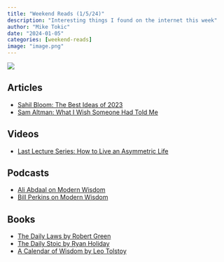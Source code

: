 ```yaml
---
title: "Weekend Reads (1/5/24)"
description: "Interesting things I found on the internet this week"
author: "Mike Tokic"
date: "2024-01-05"
categories: [weekend-reads]
image: "image.png"
---
```


![](./image.png)

## Articles

- [Sahil Bloom: The Best Ideas of 2023](https://www.sahilbloom.com/newsletter/the-best-ideas-of-2023)
- [Sam Altman: What I Wish Someone Had Told Me](https://blog.samaltman.com/what-i-wish-someone-had-told-me/)

## Videos

- [Last Lecture Series: How to Live an Asymmetric Life](https://www.youtube.com/watch?v=dZxbVGhpEkI)

## Podcasts

- [Ali Abdaal on Modern Wisdom](https://open.spotify.com/episode/6IesuigzSHYLN02Q6lk14N?si=ec3d800a158a4257)
- [Bill Perkins on Modern Wisdom](https://open.spotify.com/episode/1huHLhgK7lsPtFflpo0d21?si=c1e8fea1e79f4d22)

## Books

- [The Daily Laws by Robert Green](https://www.amazon.com/Daily-Laws-Meditations-Seduction-Strategy-ebook/dp/B0916VTYCD/ref=tmm_kin_swatch_0?_encoding=UTF8&qid=1704502149&sr=8-1)
- [The Daily Stoic by Ryan Holiday](https://www.amazon.com/Daily-Stoic-Meditations-Wisdom-Perseverance-ebook/dp/B01HNJIJB2/ref=sr_1_1?crid=3B0BKSONR7G2K&keywords=daily+stoic&qid=1704502187&sprefix=daily+%2Caps%2C164&sr=8-1)
- [A Calendar of Wisdom by Leo Tolstoy](https://www.amazon.com/Calendar-Wisdom-Thoughts-Nourish-Written-ebook/dp/B003L77UKC/ref=tmm_kin_swatch_0?_encoding=UTF8&qid=1704502222&sr=8-1)
